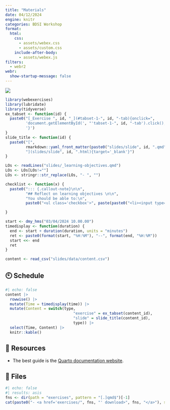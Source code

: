 ```yaml
---
title: "Materials"
date: 04/12/2024
engine: knitr
categories: BDSI Workshop
format: 
  html:
    css: 
      - assets/webex.css
      - assets/custom.css
    include-after-body: 
      - assets/webex.js
filters:
  - webr2
webr: 
  show-startup-message: false  
---
```


[![](images/by-nc-sa.svg)](https://creativecommons.org/licenses/by-nc-sa/4.0/deed.en)

```r
library(webexercises)
library(lubridate)
library(tidyverse)
ex_tabset <- function(id) {
  paste0("[_Exercise ", id, "_](#tabset-1-", id, "-tab){onclick=",
         'document.getElementById(', "'tabset-1-", id, "-tab').click();",
         '}')
}
slide_title <- function(id) {
  paste0("[", 
         rmarkdown::yaml_front_matter(paste0("slides/slide", id, ".qmd"))$title,
         "](slides/slide", id, ".html){target='_blank'}")
}

LOs <- readLines("slides/_learning-objectives.qmd")
LOs <- LOs[LOs!=""]
LOs <- stringr::str_replace(LOs, "- ", "")

checklist <- function(x) {
  paste0("::: {.callout-note}\n\n", 
         "## Reflect on learning objectives \n\n",
         "You should be able to:\n",
         paste0("<ul class='checkbox'>", paste(paste0("<li><input type='checkbox'> ", x, "</li>"), collapse = "\n\n"), "</ul>\n\n:::"))

}

start <- dmy_hms("03/04/2024 10.00.00")
timedisplay <- function(duration) {
  end <- start + duration(duration, units = "minutes")
  ret <- paste0(format(start, "%H:%M"), "--", format(end, "%H:%M"))
  start <<- end
  ret
}

content <- read_csv("slides/data/content.csv")
```

## 🕙 Schedule


```r
#| echo: false
content |> 
  rowwise() |> 
  mutate(Time = timedisplay(time)) |> 
  mutate(Content = switch(type,
                              "exercise" = ex_tabset(content_id),
                              "slide" = slide_title(content_id),
                              type)) |>
  select(Time, Content) |> 
  knitr::kable()
```
   

## 📑 Resources

- The best guide is the [Quarto documentation website](https://quarto.org/docs/guide/).

## 🔎 Files 


```r
#| echo: false
#| results: asis
fns <- dir(path = "exercises", pattern = "[.]qmd$")[-1]
cat(paste0("- <a href='exercises/", fns, "' download>", fns, "</a>"), sep = "\n")
```

